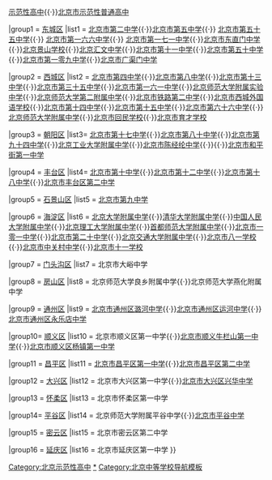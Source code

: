 {{Navbox
|name = 北京市示范性普通高级中学 
|title = 北京市示范性普通高级中学
|titlestyle = background: #743481; color: #ffffff;
|above = 相关：[[高級中學]]{{·}}[[示范性高中]]{{·}}[[北京市示范高中|北京市示范性普通高中]]

|group1 = [[东城区 (北京市)|东城区]] 
|list1 = [[北京市第二中学]]{{·}}[[北京市第五中学]]{{·}} [[北京市第五十五中学]]{{·}} [[北京市第一六六中学]]{{·}} [[北京市第一七一中学]]{{·}}[[北京市东直门中学]]{{·}}[[北京景山学校]]{{·}}[[北京汇文中学]]{{·}}[[北京市第十一中学]]{{·}}[[北京市第五十中学]]{{·}}[[北京市第一〇九中学|北京市第一零九中学]]{{·}}[[北京市广渠门中学]]

|group2 = [[西城区]]
|list2 = [[北京市第四中学]]{{·}}[[北京市第八中学]]{{·}}[[北京市第十三中学]]{{·}}[[北京市第三十五中学]]{{·}}[[北京一六一中學|北京市第一六一中学]]{{·}}[[北京师范大学附属实验中学]]{{·}}[[北京师范大学第二附属中学]]{{·}}[[北京市铁路第二中学]]{{·}}[[北京市西城外国语学校]]{{·}}[[北京市第十四中学]]{{·}}[[北京市第十五中学]]{{·}}[[北京市第六十六中学]]{{·}}[[北京师范大学附属中学]]{{·}}[[北京市回民学校]]{{·}}[[北京市育才学校]]

|group3 = [[朝阳区 (北京市)|朝阳区]]
|list3= [[北京市第十七中学]]{{·}}[[北京市第八十中学]]{{·}}[[北京市第九十四中学]]{{·}}[[北京工业大学附属中学]]{{·}}[[北京陈经纶中学|北京市陈经纶中学]]{{·}}{{link-en|北京市日坛中学|Beijing Ritan High School|北京市日坛中学}}{{·}}[[北京市和平街第一中学]]

|group4 = [[丰台区]]
|list4= [[北京市第十中学]]{{·}}[[北京市第十二中学]]{{·}}[[北京市第十八中学]]{{·}}[[北京市丰台区第二中学]]

|group5 = [[石景山区]]
|list5 = [[北京市第九中学]]

|group6 = [[海淀区]]
|list6 = [[北京大学附属中学]]{{·}}[[清华大学附属中学]]{{·}}[[中国人民大学附属中学]]{{·}}[[北京理工大学附属中学]]{{·}}[[首都师范大学附属中学]]{{·}}[[北京101中学|北京市一零一中学]]{{·}}[[北京市第二十中学]]{{·}}[[北京交通大学附属中学]]{{·}}[[北京市八一学校]]{{·}}[[北京市中关村中学]]{{·}}[[北京市十一学校]]    

|group7 = [[门头沟区]]
|list7 = 北京市大峪中学

|group8 = [[房山区]]
|list8 = 北京师范大学良乡附属中学{{·}}北京师范大学燕化附属中学

|group9 = [[通州区 (北京市)|通州区]]
|list9 = [[北京市通州区潞河中学]]{{·}}[[北京市通州区运河中学]]{{·}}[[北京市通州区永乐店中学]]

|group10= [[顺义区]]
|list10 = 北京市顺义区第一中学{{·}}[[北京市顺义牛栏山第一中学]]{{·}}[[北京市顺义区杨镇第一中学]]

|group11 = [[昌平区]]
|list11 = [[北京市昌平区第一中学]]{{·}}[[北京市昌平区第二中学]]

|group12 = [[大兴区]]
|list12 = 北京市大兴区第一中学{{·}}[[北京市大兴区兴华中学]]

|group13 = [[怀柔区]]
|list13 = 北京市怀柔区第一中学

|group14= [[平谷区]]
|list14 = 北京师范大学附属平谷中学{{·}}[[北京市平谷中学]]

|group15 = [[密云区]]
|list15 = 北京市密云区第二中学

|group16 = [[延庆区]]
|list16 = 北京市延庆区第一中学
}}[[Category:北京示范性高中]]<noinclude>
[[Category:北京示范性高中|*]]
[[Category:北京中等学校导航模板]]
</noinclude>